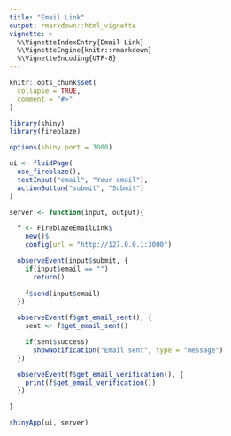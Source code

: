 ```yaml
---
title: "Email Link"
output: rmarkdown::html_vignette
vignette: >
  %\VignetteIndexEntry{Email Link}
  %\VignetteEngine{knitr::rmarkdown}
  %\VignetteEncoding{UTF-8}
---
```


```r
knitr::opts_chunk$set(
  collapse = TRUE,
  comment = "#>"
)
```

```r
library(shiny)
library(fireblaze)

options(shiny.port = 3000) 

ui <- fluidPage(
  use_fireblaze(),
  textInput("email", "Your email"),
  actionButton("submit", "Submit")
)

server <- function(input, output){

  f <- FireblazeEmailLink$
    new()$
    config(url = "http://127.0.0.1:3000")

  observeEvent(input$submit, {
    if(input$email == "")
      return()
    
    f$send(input$email)
  })

  observeEvent(f$get_email_sent(), {
    sent <- f$get_email_sent()

    if(sent$success)
      showNotification("Email sent", type = "message")
  })

  observeEvent(f$get_email_verification(), {
    print(f$get_email_verification())
  })

}

shinyApp(ui, server)
```